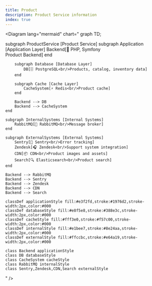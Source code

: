 ```yaml
---
title: Product
description: Product Service information
index: true
---
```


<Diagram
  lang="mermaid"
  chart="
graph TD;

   subgraph ProductService [Product Service]
        subgraph Application [Application Layer]
            Backend[🐘 PHP, Symfony<br/>Product Backend]
        end
        
        subgraph Database [Database Layer]
            DB[🗄️ PostgreSQL<br/>Products, catalog, inventory data]
        end
        
        subgraph Cache [Cache Layer]
            CacheSystem[⚡ Redis<br/>Product cache]
        end
        
        Backend --> DB
        Backend --> CacheSystem
    end

    subgraph InternalSystems [Internal Systems]
        RabbitMQ[🐰 RabbitMQ<br/>Message broker]
    end

    subgraph ExternalSystems [External Systems]
        Sentry[🐛 Sentry<br/>Error tracking]
        Zendesk[🎧 Zendesk<br/>Support system integration]
        CDN[📦 CDN<br/>Product images and assets]
        Search[🔍 Elasticsearch<br/>Product search]
    end

    Backend --> RabbitMQ
    Backend --> Sentry
    Backend --> Zendesk
    Backend --> CDN
    Backend --> Search
    
    classDef applicationStyle fill:#e3f2fd,stroke:#1976d2,stroke-width:2px,color:#000
    classDef databaseStyle fill:#e8f5e8,stroke:#388e3c,stroke-width:2px,color:#000
    classDef cacheStyle fill:#fff3e0,stroke:#f57c00,stroke-width:2px,color:#000
    classDef internalStyle fill:#e1bee7,stroke:#8e24aa,stroke-width:2px,color:#000
    classDef externalStyle fill:#ffccbc,stroke:#e64a19,stroke-width:2px,color:#000
    
    class Backend applicationStyle
    class DB databaseStyle
    class CacheSystem cacheStyle
    class RabbitMQ internalStyle
    class Sentry,Zendesk,CDN,Search externalStyle

" />
